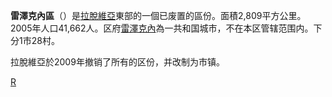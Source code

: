 {{Infobox settlement
| name                    = 雷澤克內區
| native_name             = Rēzekne rajons
| native_name_lang        = lv
| settlement_type         = [[拉脫維亞行政區劃|區]]
| image_map               = Latvia-Rezekne.png
| map_caption             = 雷澤克內區在拉脫維亞的位置
| subdivision_type        = 国家
| subdivision_name        = [[拉脫維亞|拉脫維亞]]
| unit_pref               = Metric
| area_total_km2          = 2,809
| population_total        = 41,662
| population_density_km2  = auto
| website                 = 
}}
'''雷澤克內區'''（{{lang-lv|Rēzekne rajons}}）是[[拉脫維亞|拉脫維亞]]東部的一個已废置的區份。面積2,809平方公里。2005年人口41,662人。区府[[雷澤克內|雷澤克內]]為一共和国城市，不在本区管辖范围内。下分1市28村。

拉脫維亞於2009年撤销了所有的区份，并改制为市镇。

[[Category:拉脫維亞區份|R]]